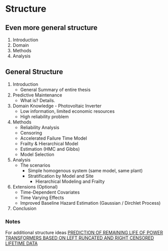 # Structure

## Even more general structure

1. Introduction
2. Domain
3. Methods
4. Analysis

## General Structure

1. Introduction
	- General Summary of entire thesis
2. Predictive Maintenance
	- What is? Details.
3. Domain Knowledge - Photovoltaic Inverter
	- Low information, limited economic resources
	- High reliability problem
4. Methods
	- Reliability Analysis
	- Censoring
	- Accelerated Failure Time Model
	- Frailty & Hierarchical Model
	- Estimation (HMC and Gibbs)
	- Model Selection
5. Analysis
	- The scenarios
		- Simple homogenous system (same model, same plant)
		- Stratification by Model and Site
			- Hierarchical Modeling and Frailty
6. Extensions (Optional)
	- Time-Dependent Covariates
	- Time Varying Effects
	- Improved Baseline Hazard Estimation (Gaussian / Dirchlet Process)
7. Conclusion


### Notes
For additional structure ideas
[PREDICTION OF REMAINING LIFE OF POWER TRANSFORMERS BASED ON LEFT RUNCATED AND RIGHT CENSORED LIFETIME DATA](http://arxiv.org/pdf/0908.2901.pdf)

